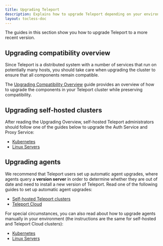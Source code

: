 ```yaml
---
title: Upgrading Teleport
description: Explains how to upgrade Teleport depending on your environment and edition.
layout: tocless-doc
---
```


The guides in this section show you how to upgrade Teleport to a more recent
version.

## Upgrading compatibility overview

Since Teleport is a distributed system with a number of services that run on
potentially many hosts, you should take care when upgrading the cluster to
ensure that all components remain compatible.

The [Upgrading Compatibility Overview](./upgrading/overview.mdx) guide provides
an overview of how to upgrade the components in your Teleport cluster while
preserving compatibility.

## Upgrading self-hosted clusters

After reading the Upgrading Overview, self-hosted Teleport administrators should
follow one of the guides below to upgrade the Auth Service and Proxy Service:

- [Kubernetes](./upgrading/auth-proxy-helm.mdx)
- [Linux Servers](./upgrading/auth-proxy-linux.mdx)

## Upgrading agents

We recommend that Teleport users set up automatic agent upgrades, where agents
query a **version server** in order to determine whether they are out of date
and need to install a new version of Teleport. Read one of the following guides
to set up automatic agent upgrades:

- [Self-hosted Teleport clusters](./upgrading//self-hosted-automatic-agent-updates.mdx)
- [Teleport Cloud](./upgrading//enroll-agent-into-automatic-updates.mdx)

For special circumstances, you can also read about how to upgrade agents
manually in your environment (the instructions are the same for self-hosted and
Teleport Cloud clusters):

- [Kubernetes](./upgrading/agents-helm.mdx)
- [Linux Servers](./upgrading/agents-linux.mdx)
